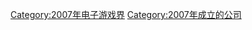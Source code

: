 {{Video game companies established in the year|200|7|1999|2010}}


[[Category:2007年电子游戏界|Category:2007年电子游戏界]]
[[Category:2007年成立的公司|Category:2007年成立的公司]]